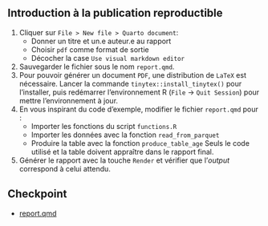 :::{.callout-tip collapse="true" icon=false}
## Introduction à la publication reproductible

:::{.incremental}
1. Cliquer sur `File > New file > Quarto document`:
    + Donner un titre et un.e auteur.e au rapport
    + Choisir `pdf` comme format de sortie
    + Décocher la case `Use visual markdown editor`
2. Sauvegarder le fichier sous le nom `report.qmd`.
3. Pour pouvoir générer un document `PDF`, une distribution de `LaTeX` est nécessaire.
Lancer la commande `tinytex::install_tinytex()` pour l'installer, puis redémarrer l'environnement R
(`File` -> `Quit Session`) pour mettre l'environnement à jour.
4. En vous inspirant du code d'exemple, modifier le fichier `report.qmd` pour :
    + Importer les fonctions du script `functions.R`
    + Importer les données avec la fonction `read_from_parquet`
    + Produire la table avec la fonction `produce_table_age`
Seuls le code utilisé et la table doivent appraître dans le rapport final.
5. Générer le rapport avec la touche `Render` et vérifier que l'*output* correspond à celui attendu.
:::

:::

## Checkpoint

- [report.qmd](https://raw.githubusercontent.com/InseeFrLab/formation-bonnes-pratiques-R/main/R/checkpoints/application7/report.qmd)

